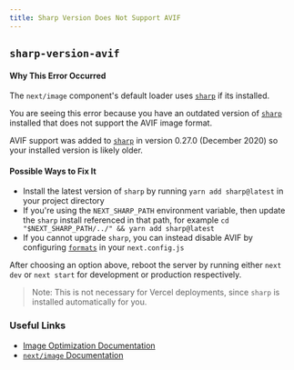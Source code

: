 ```yaml
---
title: Sharp Version Does Not Support AVIF
---
```


## `sharp-version-avif`

#### Why This Error Occurred

The `next/image` component's default loader uses [`sharp`](https://www.npmjs.com/package/sharp) if its installed.

You are seeing this error because you have an outdated version of [`sharp`](https://www.npmjs.com/package/sharp) installed that does not support the AVIF image format.

AVIF support was added to [`sharp`](https://www.npmjs.com/package/sharp) in version 0.27.0 (December 2020) so your installed version is likely older.

#### Possible Ways to Fix It

- Install the latest version of `sharp` by running `yarn add sharp@latest` in your project directory
- If you're using the `NEXT_SHARP_PATH` environment variable, then update the `sharp` install referenced in that path, for example `cd "$NEXT_SHARP_PATH/../" && yarn add sharp@latest`
- If you cannot upgrade `sharp`, you can instead disable AVIF by configuring [`formats`](https://nextjs.org/docs/api-reference/next/image#image-formats) in your `next.config.js`

After choosing an option above, reboot the server by running either `next dev` or `next start` for development or production respectively.

> Note: This is not necessary for Vercel deployments, since `sharp` is installed automatically for you.

### Useful Links

- [Image Optimization Documentation](https://nextjs.org/docs/basic-features/image-optimization)
- [`next/image` Documentation](https://nextjs.org/docs/api-reference/next/image)
